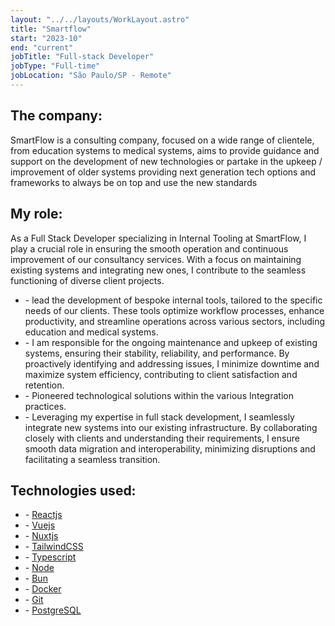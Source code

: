 ```yaml
---
layout: "../../layouts/WorkLayout.astro"
title: "Smartflow"
start: "2023-10"
end: "current"
jobTitle: "Full-stack Developer"
jobType: "Full-time"
jobLocation: "São Paulo/SP - Remote"
---
```


## **The company:**

SmartFlow is a consulting company, focused on a wide range of clientele, from education systems to medical systems, aims to provide guidance and support on the development of new technologies or partake in the upkeep / improvement of older systems providing next generation tech options and frameworks to always be on top and use the new standards

## **My role:**

As a Full Stack Developer specializing in Internal Tooling at SmartFlow, I play a crucial role in ensuring the smooth operation and continuous improvement of our consultancy services. With a focus on maintaining existing systems and integrating new ones, I contribute to the seamless functioning of diverse client projects.

- \- lead the development of bespoke internal tools, tailored to the specific needs of our clients. These tools optimize workflow processes, enhance productivity, and streamline operations across various sectors, including education and medical systems.
- \- I am responsible for the ongoing maintenance and upkeep of existing systems, ensuring their stability, reliability, and performance. By proactively identifying and addressing issues, I minimize downtime and maximize system efficiency, contributing to client satisfaction and retention.
- \- Pioneered technological solutions within the various Integration practices.
- \- Leveraging my expertise in full stack development, I seamlessly integrate new systems into our existing infrastructure. By collaborating closely with clients and understanding their requirements, I ensure smooth data migration and interoperability, minimizing disruptions and facilitating a seamless transition.

## **Technologies used:**

- \- [Reactjs](https://react.dev/)
- \- [Vuejs](https://vuejs.org/)
- \- [Nuxtjs](https://nuxt.com/)
- \- [TailwindCSS](https://tailwindcss.com/)
- \- [Typescript](https://www.typescriptlang.org/)
- \- [Node](https://nodejs.org/en)
- \- [Bun](https://bun.sh/)
- \- [Docker](https://www.docker.com/)
- \- [Git](https://git-scm.com/)
- \- [PostgreSQL](https://www.postgresql.org/)
